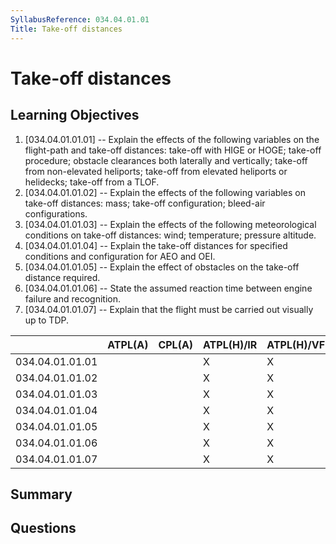 ```yaml
---
SyllabusReference: 034.04.01.01
Title: Take-off distances
---
```


# Take-off distances

## Learning Objectives

1. [034.04.01.01.01] -- Explain the effects of the following variables on the
   flight-path and take-off distances: take-off with HIGE or HOGE; take-off
   procedure; obstacle clearances both laterally and vertically; take-off from
   non-elevated heliports; take-off from elevated heliports or helidecks;
   take-off from a TLOF.
2. [034.04.01.01.02] -- Explain the effects of the following variables on
   take-off distances: mass; take-off configuration; bleed-air configurations.
3. [034.04.01.01.03] -- Explain the effects of the following meteorological
   conditions on take-off distances: wind; temperature; pressure altitude.
4. [034.04.01.01.04] -- Explain the take-off distances for specified conditions
   and configuration for AEO and OEI.
5. [034.04.01.01.05] -- Explain the effect of obstacles on the take-off distance
   required.
6. [034.04.01.01.06] -- State the assumed reaction time between engine failure
   and recognition.
7. [034.04.01.01.07] -- Explain that the flight must be carried out visually up
   to TDP.

|                 | ATPL(A) | CPL(A) | ATPL(H)/IR | ATPL(H)/VFR | CPL(H) | IR  | CBIR(A) |
| --------------- | ------- | ------ | ---------- | ----------- | ------ | --- | ------- |
| 034.04.01.01.01 |         |        | X          | X           |        |     |         |
| 034.04.01.01.02 |         |        | X          | X           |        |     |         |
| 034.04.01.01.03 |         |        | X          | X           |        |     |         |
| 034.04.01.01.04 |         |        | X          | X           |        |     |         |
| 034.04.01.01.05 |         |        | X          | X           |        |     |         |
| 034.04.01.01.06 |         |        | X          | X           |        |     |         |
| 034.04.01.01.07 |         |        | X          | X           |        |     |         |

## Summary

## Questions
